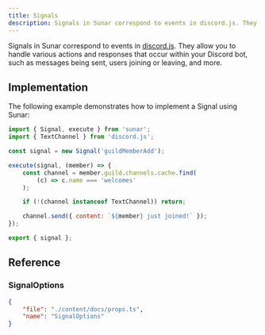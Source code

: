 ```yaml
---
title: Signals
description: Signals in Sunar correspond to events in discord.js. They allow you to handle various actions and responses that occur within your Discord bot, such as messages being sent, users joining or leaving, and more.
---
```


Signals in Sunar correspond to events in [discord.js](https://www.npmjs.com/package/discord.js). They allow you to handle various actions and responses that occur within your Discord bot, such as messages being sent, users joining or leaving, and more.

<Links>
	<Link
		label="Signal Builder"
		icon="github"
		link="https://github.com/sunarjs/sunar/blob/main/src/builders/signal/signal.ts"
	/>
	<Link
		label="Signals"
		icon="discordjs"
		link="https://discord.js.org/docs/packages/discord.js/main/Events:Enum"
	/>
	<Link
		label="API Reference"
		icon="discord"
		link="https://discord.com/developers/docs/topics/gateway#gateway-events"
	/>
</Links>

## Implementation

The following example demonstrates how to implement a Signal using Sunar:

```js
import { Signal, execute } from 'sunar';
import { TextChannel } from 'discord.js';

const signal = new Signal('guildMemberAdd');

execute(signal, (member) => {
	const channel = member.guild.channels.cache.find(
		(c) => c.name === 'welcomes'
	);

	if (!(channel instanceof TextChannel)) return;

	channel.send({ content: `${member} just joined!` });
});

export { signal };
```

## Reference

### SignalOptions

```json doc-gen:typescript
{
	"file": "./content/docs/props.ts",
	"name": "SignalOptions"
}
```
